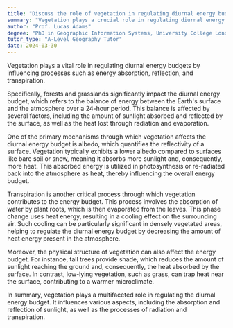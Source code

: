 ```yaml
---
title: "Discuss the role of vegetation in regulating diurnal energy budgets"
summary: "Vegetation plays a crucial role in regulating diurnal energy budgets by influencing energy absorption, reflection, and transpiration processes."
author: "Prof. Lucas Adams"
degree: "PhD in Geographic Information Systems, University College London"
tutor_type: "A-Level Geography Tutor"
date: 2024-03-30
---
```


Vegetation plays a vital role in regulating diurnal energy budgets by influencing processes such as energy absorption, reflection, and transpiration.

Specifically, forests and grasslands significantly impact the diurnal energy budget, which refers to the balance of energy between the Earth's surface and the atmosphere over a 24-hour period. This balance is affected by several factors, including the amount of sunlight absorbed and reflected by the surface, as well as the heat lost through radiation and evaporation.

One of the primary mechanisms through which vegetation affects the diurnal energy budget is albedo, which quantifies the reflectivity of a surface. Vegetation typically exhibits a lower albedo compared to surfaces like bare soil or snow, meaning it absorbs more sunlight and, consequently, more heat. This absorbed energy is utilized in photosynthesis or re-radiated back into the atmosphere as heat, thereby influencing the overall energy budget.

Transpiration is another critical process through which vegetation contributes to the energy budget. This process involves the absorption of water by plant roots, which is then evaporated from the leaves. This phase change uses heat energy, resulting in a cooling effect on the surrounding air. Such cooling can be particularly significant in densely vegetated areas, helping to regulate the diurnal energy budget by decreasing the amount of heat energy present in the atmosphere.

Moreover, the physical structure of vegetation can also affect the energy budget. For instance, tall trees provide shade, which reduces the amount of sunlight reaching the ground and, consequently, the heat absorbed by the surface. In contrast, low-lying vegetation, such as grass, can trap heat near the surface, contributing to a warmer microclimate.

In summary, vegetation plays a multifaceted role in regulating the diurnal energy budget. It influences various aspects, including the absorption and reflection of sunlight, as well as the processes of radiation and transpiration.
    